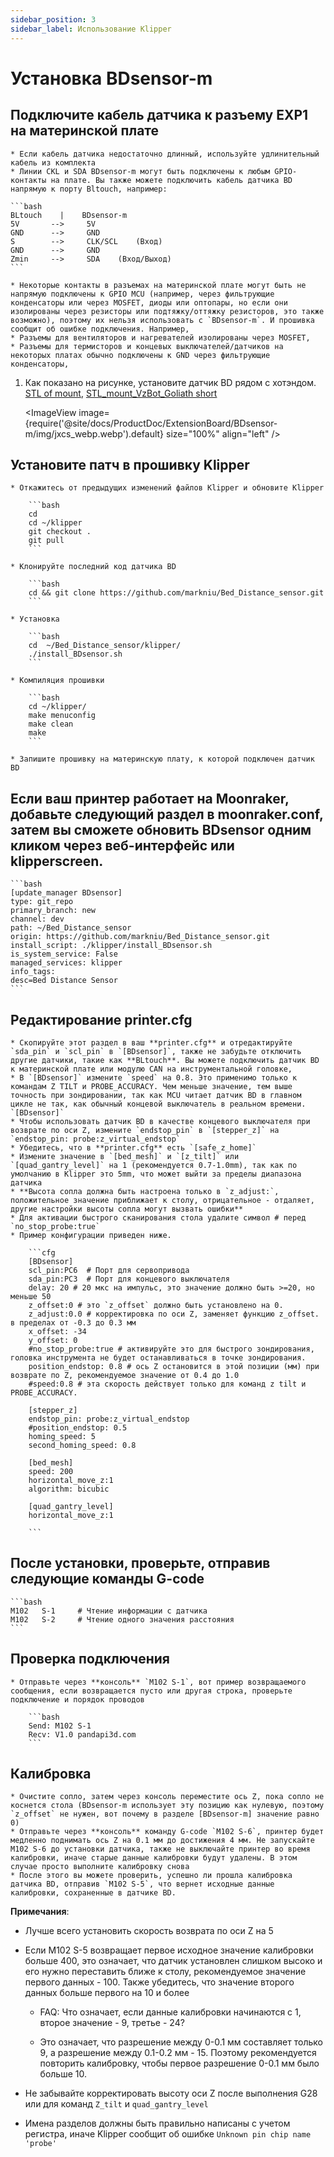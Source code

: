 ```yaml
---
sidebar_position: 3
sidebar_label: Использование Klipper
---
```






# Установка **BDsensor-m**

## Подключите кабель датчика к разъему EXP1 на материнской плате
    * Если кабель датчика недостаточно длинный, используйте удлинительный кабель из комплекта
    * Линии CKL и SDA BDsensor-m могут быть подключены к любым GPIO-контакты на плате. Вы также можете подключить кабель датчика BD напрямую к порту Bltouch, например:

    ```bash
    BLtouch    |    BDsensor-m
    5V       -->     5V
    GND      -->     GND
    S        -->     CLK/SCL    (Вход)
    GND      -->     GND
    Zmin     -->     SDA    (Вход/Выход) 
    ```

    * Некоторые контакты в разъемах на материнской плате могут быть не напрямую подключены к GPIO MCU (например, через фильтрующие конденсаторы или через MOSFET, диоды или оптопары, но если они изолированы через резисторы или подтяжку/оттяжку резисторов, это также возможно), поэтому их нельзя использовать с `BDsensor-m`. И прошивка сообщит об ошибке подключения. Например,
    * Разъемы для вентиляторов и нагревателей изолированы через MOSFET,
    * Разъемы для термисторов и концевых выключателей/датчиков на некоторых платах обычно подключены к GND через фильтрующие конденсаторы,

1. Как показано на рисунке, установите датчик BD рядом с хотэндом. [STL of mount](https://www.thingiverse.com/thing:6098131),  [STL_mount_VzBot_Goliath short](https://discord.com/channels/829828765512106054/1163237892957671424)

    <ImageView image={require('@site/docs/ProductDoc/ExtensionBoard/BDsensor-m/img/jxcs_webp.webp').default} size="100%" align="left" />


## Установите патч в прошивку Klipper

    * Откажитесь от предыдущих изменений файлов Klipper и обновите Klipper

        ```bash
        cd
        cd ~/klipper
        git checkout .
        git pull
        ```

    * Клонируйте последний код датчика BD

        ```bash
        cd && git clone https://github.com/markniu/Bed_Distance_sensor.git
        ```

    * Установка

        ```bash
        cd  ~/Bed_Distance_sensor/klipper/
        ./install_BDsensor.sh
        ```

    * Компиляция прошивки

        ```bash
        cd ~/klipper/
        make menuconfig
        make clean
        make
        ```

    * Запишите прошивку на материнскую плату, к которой подключен датчик BD

## Если ваш принтер работает на Moonraker, добавьте следующий раздел в moonraker.conf, затем вы сможете обновить BDsensor одним кликом через веб-интерфейс или klipperscreen.

    ```bash
    [update_manager BDsensor]
    type: git_repo
    primary_branch: new
    channel: dev
    path: ~/Bed_Distance_sensor
    origin: https://github.com/markniu/Bed_Distance_sensor.git
    install_script: ./klipper/install_BDsensor.sh
    is_system_service: False
    managed_services: klipper
    info_tags:
    desc=Bed Distance Sensor
    ```

## Редактирование printer.cfg

    * Скопируйте этот раздел в ваш **printer.cfg** и отредактируйте `sda_pin` и `scl_pin` в `[BDsensor]`, также не забудьте отключить другие датчики, такие как **BLtouch**. Вы можете подключить датчик BD к материнской плате или модулю CAN на инструментальной головке, 
    * В `[BDsensor]` измените `speed` на 0.8. Это применимо только к командам Z TILT и PROBE_ACCURACY. Чем меньше значение, тем выше точность при зондировании, так как MCU читает датчик BD в главном цикле не так, как обычный концевой выключатель в реальном времени. `[BDsensor]`
    * Чтобы использовать датчик BD в качестве концевого выключателя при возврате по оси Z, измените `endstop_pin` в `[stepper_z]` на `endstop_pin: probe:z_virtual_endstop`
    * Убедитесь, что в **printer.cfg** есть `[safe_z_home]` 
    * Измените значение в `[bed_mesh]` и `[z_tilt]` или `[quad_gantry_level]` на 1 (рекомендуется 0.7-1.0mm), так как по умолчанию в Klipper это 5mm, что может выйти за пределы диапазона датчика
    * **Высота сопла должна быть настроена только в `z_adjust:`, положительное значение приближает к столу, отрицательное - отдаляет, другие настройки высоты сопла могут вызвать ошибки**
    * Для активации быстрого сканирования стола удалите символ # перед `no_stop_probe:true`
    * Пример конфигурации приведен ниже.

        ```cfg
        [BDsensor] 
        scl_pin:PC6  # Порт для сервопривода
        sda_pin:PC3  # Порт для концевого выключателя
        delay: 20 # 20 мкс на импульс, это значение должно быть >=20, но меньше 50
        z_offset:0 # это `z_offset` должно быть установлено на 0. 
        z_adjust:0.0 # корректировка по оси Z, заменяет функцию z_offset. в пределах от -0.3 до 0.3 мм
        x_offset: -34
        y_offset: 0
        #no_stop_probe:true # активируйте это для быстрого зондирования, головка инструмента не будет останавливаться в точке зондирования.
        position_endstop: 0.8 # ось Z остановится в этой позиции (мм) при возврате по Z, рекомендуемое значение от 0.4 до 1.0
        #speed:0.8 # эта скорость действует только для команд z tilt и PROBE_ACCURACY.

        [stepper_z]
        endstop_pin: probe:z_virtual_endstop 
        #position_endstop: 0.5
        homing_speed: 5
        second_homing_speed: 0.8

        [bed_mesh]
        speed: 200
        horizontal_move_z:1
        algorithm: bicubic

        [quad_gantry_level]
        horizontal_move_z:1

        ```

## После установки, проверьте, отправив следующие команды G-code

    ```bash
    M102   S-1     # Чтение информации с датчика
    M102   S-2     # Чтение одного значения расстояния
    ```

## Проверка подключения

    * Отправьте через **консоль** `M102 S-1`, вот пример возвращаемого сообщения, если возвращается пусто или другая строка, проверьте подключение и порядок проводов

        ```bash
        Send: M102 S-1
        Recv: V1.0 pandapi3d.com
        ```

## Калибровка

    * Очистите сопло, затем через консоль переместите ось Z, пока сопло не коснется стола (BDsensor-m использует эту позицию как нулевую, поэтому `z_offset` не нужен, вот почему в разделе [BDsensor-m] значение равно 0)
    * Отправьте через **консоль** команду G-code `M102 S-6`, принтер будет медленно поднимать ось Z на 0.1 мм до достижения 4 мм. Не запускайте M102 S-6 до установки датчика, также не выключайте принтер во время калибровки, иначе старые данные калибровки будут удалены. В этом случае просто выполните калибровку снова
    * После этого вы можете проверить, успешно ли прошла калибровка датчика BD, отправив `M102 S-5`, что вернет исходные данные калибровки, сохраненные в датчике BD.

**Примечания**:

* Лучше всего установить скорость возврата по оси Z на 5

* Если M102 S-5 возвращает первое исходное значение калибровки больше 400, это означает, что датчик установлен слишком высоко и его нужно переставить ближе к столу, рекомендуемое значение первого данных - 100. Также убедитесь, что значение второго данных больше первого на 10 и более

  * FAQ: Что означает, если данные калибровки начинаются с 1, второе значение - 9, третье - 24?

  * Это означает, что разрешение между 0-0.1 мм составляет только 9, а разрешение между 0.1-0.2 мм - 15. Поэтому рекомендуется повторить калибровку, чтобы первое разрешение 0-0.1 мм было больше 10.

* Не забывайте корректировать высоту оси Z после выполнения G28 или для команд `Z_tilt` и `quad_gantry_level`

* Имена разделов должны быть правильно написаны с учетом регистра, иначе Klipper сообщит об ошибке `Unknown pin chip name 'probe'`